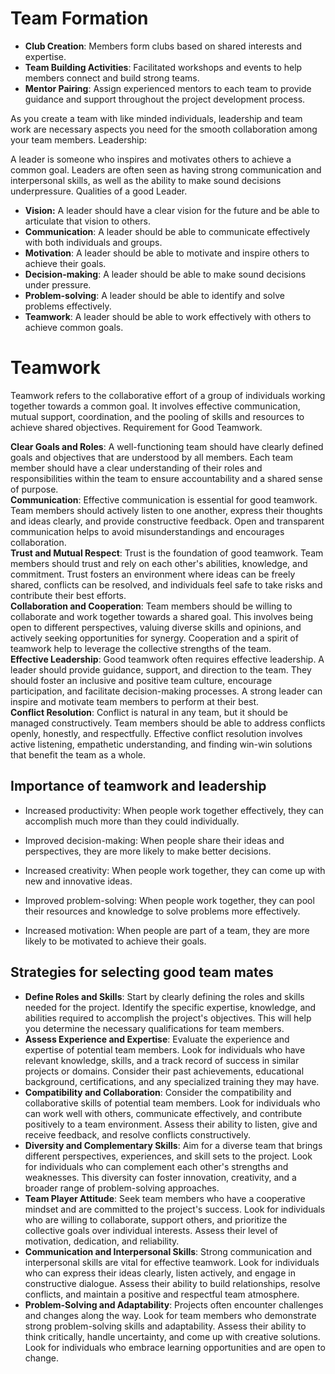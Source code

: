 # Team Formation

- **Club Creation**: Members form clubs based on shared interests and expertise.
- **Team Building Activities**: Facilitated workshops and events to help members connect and build strong teams.
- **Mentor Pairing**: Assign experienced mentors to each team to provide guidance and support throughout the project development process.

As you create a team with like minded individuals, leadership and team work are necessary aspects you need for the smooth collaboration among your team members.
Leadership:

A leader is someone who inspires and motivates others to achieve a common goal.
Leaders are often seen as having strong communication and interpersonal skills, as well as the ability to make sound decisions underpressure.
Qualities of a good Leader.

- **Vision:** A leader should have a clear vision for the future and be able to articulate that vision to others.
- **Communication**: A leader should be able to communicate effectively with both individuals and groups.
- **Motivation**: A leader should be able to motivate and inspire others to achieve their goals.
- **Decision-making**: A leader should be able to make sound decisions under pressure.
- **Problem-solving**: A leader should be able to identify and solve problems effectively.
- **Teamwork**: A leader should be able to work effectively with others to achieve common goals.

# Teamwork

Teamwork refers to the collaborative effort of a group of individuals working together towards a common goal. It involves effective communication, mutual support, coordination, and the pooling of skills and resources to achieve shared objectives.
Requirement for Good Teamwork.

**Clear Goals and Roles**: A well-functioning team should have clearly defined goals and objectives that are understood by all members. Each team member should have a clear understanding of their roles and responsibilities within the team to ensure accountability and a shared sense of purpose. <br/>
**Communication**: Effective communication is essential for good teamwork. Team members should actively listen to one another, express their thoughts and ideas clearly, and provide constructive feedback. Open and transparent communication helps to avoid misunderstandings and encourages collaboration.<br/>
**Trust and Mutual Respect**: Trust is the foundation of good teamwork. Team members should trust and rely on each other's abilities, knowledge, and commitment. Trust fosters an environment where ideas can be freely shared, conflicts can be resolved, and individuals feel safe to take risks and contribute their best efforts.<br/>
**Collaboration and Cooperation**: Team members should be willing to collaborate and work together towards a shared goal. This involves being open to different perspectives, valuing diverse skills and opinions, and actively seeking opportunities for synergy. Cooperation and a spirit of teamwork help to leverage the collective strengths of the team.<br/>
**Effective Leadership**: Good teamwork often requires effective leadership. A leader should provide guidance, support, and direction to the team. They should foster an inclusive and positive team culture, encourage participation, and facilitate decision-making processes. A strong leader can inspire and motivate team members to perform at their best.<br/>
**Conflict Resolution**: Conflict is natural in any team, but it should be managed constructively. Team members should be able to address conflicts openly, honestly, and respectfully. Effective conflict resolution involves active listening, empathetic understanding, and finding win-win solutions that benefit the team as a whole.<br/>

## Importance of teamwork and leadership

- Increased productivity: When people work together effectively, they can accomplish much more than they could individually. <br/>
- Improved decision-making: When people share their ideas and perspectives, they are more likely to make better decisions.<br/>

- Increased creativity: When people work together, they can come up with new and innovative ideas.<br/>
- Improved problem-solving: When people work together, they can pool their resources and knowledge to solve problems more effectively.
- Increased motivation: When people are part of a team, they are more likely to be motivated to achieve their goals.

## Strategies for selecting good team mates

- **Define Roles and Skills**: Start by clearly defining the roles and skills needed for the project. Identify the specific expertise, knowledge, and abilities required to accomplish the project's objectives. This will help you determine the necessary qualifications for team members.
- **Assess Experience and Expertise**: Evaluate the experience and expertise of potential team members. Look for individuals who have relevant knowledge, skills, and a track record of success in similar projects or domains. Consider their past achievements, educational background, certifications, and any specialized training they may have.
- **Compatibility and Collaboration**: Consider the compatibility and collaborative skills of potential team members. Look for individuals who can work well with others, communicate effectively, and contribute positively to a team environment. Assess their ability to listen, give and receive feedback, and resolve conflicts constructively.
- **Diversity and Complementary Skills**: Aim for a diverse team that brings different perspectives, experiences, and skill sets to the project. Look for individuals who can complement each other's strengths and weaknesses. This diversity can foster innovation, creativity, and a broader range of problem-solving approaches.
- **Team Player Attitude**: Seek team members who have a cooperative mindset and are committed to the project's success. Look for individuals who are willing to collaborate, support others, and prioritize the collective goals over individual interests. Assess their level of motivation, dedication, and reliability.
- **Communication and Interpersonal Skills**: Strong communication and interpersonal skills are vital for effective teamwork. Look for individuals who can express their ideas clearly, listen actively, and engage in constructive dialogue. Assess their ability to build relationships, resolve conflicts, and maintain a positive and respectful team atmosphere.
- **Problem-Solving and Adaptability**: Projects often encounter challenges and changes along the way. Look for team members who demonstrate strong problem-solving skills and adaptability. Assess their ability to think critically, handle uncertainty, and come up with creative solutions. Look for individuals who embrace learning opportunities and are open to change.
